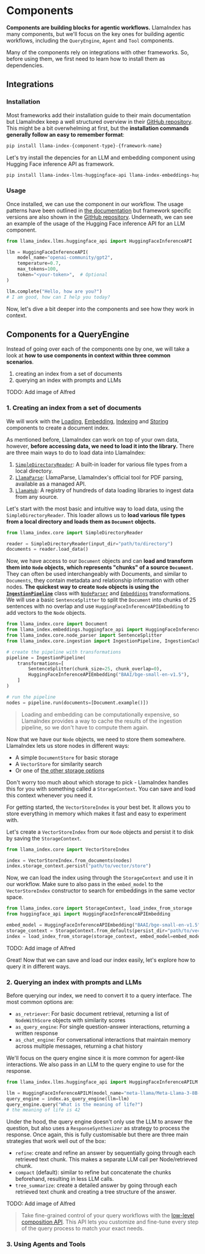 # Components

**Components are building blocks for agentic workflows.** LlamaIndex has many components, but we'll focus on the key ones for building agentic workflows, including the `QueryEngine`, `Agent` and `Tool` components.

Many of the components rely on integrations with other frameworks. So, before using them, we first need to learn how to install them as dependencies.

## Integrations

### Installation

Most frameworks add their installation guide to their main documentation but LlamaIndex keep a well structured overview in their [GitHub repository](https://github.com/run-llama/llama_index/tree/main/llama-index-integrations).
This might be a bit overwhelming at first, but the **installation commands generally follow an easy to remember format**:

```bash
pip install llama-index-{component-type}-{framework-name}
```

Let's try install the depencies for an LLM and embedding component using Hugging Face inference API as framework.

```bash
pip install llama-index-llms-huggingface-api llama-index-embeddings-huggingface-api
```

### Usage

Once installed, we can use the component in our workflow. The usage patterns have been outlined in [the documentation](https://docs.llamaindex.ai/en/stable/module_guides/) but framework specific versions are also shown in the [GitHub repository](https://github.com/run-llama/llama_index/tree/main/llama-index-integrations).
Underneath, we can see an example of the usage of the Hugging Face inference API for an LLM component.

```python
from llama_index.llms.huggingface_api import HuggingFaceInferenceAPI

llm = HuggingFaceInferenceAPI(
    model_name="openai-community/gpt2",
    temperature=0.7,
    max_tokens=100,
    token="<your-token>",  # Optional
)

llm.complete("Hello, how are you?")
# I am good, how can I help you today?
```

Now, let's dive a bit deeper into the components and see how they work in context.

## Components for a QueryEngine

Instead of going over each of the components one by one, we will take a look at **how to use components in context within three common scenarios**.

1. creating an index from a set of documents
2. querying an index with prompts and LLMs

TODO: Add image of Alfred

### 1. Creating an index from a set of documents

We will work with the [Loading](https://docs.llamaindex.ai/en/stable/module_guides/loading/), [Embedding](https://docs.llamaindex.ai/en/stable/module_guides/embedding/), [Indexing](https://docs.llamaindex.ai/en/stable/module_guides/indexing/) and [Storing](https://docs.llamaindex.ai/en/stable/module_guides/storing/) components to create a document index.

As mentioned before, LlamaIndex can work on top of your own data, however, **before accessing data, we need to load it into the library.**
There are three main ways to do to load data into LlamaIndex:

1. [`SimpleDirectoryReader`](https://docs.llamaindex.ai/en/stable/module_guides/loading/simpledirectoryreader/): A built-in loader for various file types from a local directory.
2. [`LlamaParse`](https://docs.llamaindex.ai/en/stable/module_guides/loading/connector/llama_parse/): LlamaParse, LlamaIndex's official tool for PDF parsing, available as a managed API.
3. [`LlamaHub`](https://docs.llamaindex.ai/en/stable/module_guides/loading/connector/): A registry of hundreds of data loading libraries to ingest data from any source.

Let's start with the most basic and intuitive way to load data, using the `SimpleDirectoryReader`. This loader allows us to **load various file types from a local directory and loads them as `Document` objects.**

```python
from llama_index.core import SimpleDirectoryReader

reader = SimpleDirectoryReader(input_dir="path/to/directory")
documents = reader.load_data()
```

Now, we have access to our `Document` objects and can **load and transform them into `Node` objects, which represents "chunks" of a source `Document`.**  They can often be used interchangeably with Documents, and similar to `Documents`, they contain metadata and relationship information with other nodes.
**The quickest way to create `Node` objects is using the [`IngestionPipeline`](https://docs.llamaindex.ai/en/stable/module_guides/loading/ingestion_pipeline/)** class with [`NodeParser`](https://docs.llamaindex.ai/en/stable/module_guides/loading/node_parsers/modules/) and [`Embeddings`](https://docs.llamaindex.ai/en/stable/module_guides/models/embeddings/) transformations.
We will use a basic `SentenceSplitter` to split the `Document` into chunks of 25 sentences with no overlap and use `HuggingFaceInferenceAPIEmbedding` to add vectors to the `Node` objects.

```python
from llama_index.core import Document
from llama_index.embeddings.huggingface_api import HuggingFaceInferenceAPIEmbedding
from llama_index.core.node_parser import SentenceSplitter
from llama_index.core.ingestion import IngestionPipeline, IngestionCache

# create the pipeline with transformations
pipeline = IngestionPipeline(
    transformations=[
        SentenceSplitter(chunk_size=25, chunk_overlap=0),
        HuggingFaceInferenceAPIEmbedding("BAAI/bge-small-en-v1.5"),
    ]
)

# run the pipeline
nodes = pipeline.run(documents=[Document.example()])
```

> Loading and embedding can be computationally expensive, so LlamaIndex provides a way to cache the results of the ingestion pipeline, so we don't have to compute them again.

Now that we have our `Node` objects, we need to store them somewhere. LlamaIndex lets us store nodes in different ways:

- A simple `DocumentStore` for basic storage
- A `VectorStore` for similarity search
- Or one of [the other storage options](https://docs.llamaindex.ai/en/stable/module_guides/storing/)

Don't worry too much about which storage to pick - LlamaIndex handles this for you with something called a `StorageContext`. You can save and load this context whenever you need it.

For getting started, the `VectorStoreIndex` is your best bet. It allows you to store everything in memory which makes it fast and easy to experiment with.

Let's create a `VectorStoreIndex` from our `Node` objects and persist it to disk by saving the `StorageContext`.

```python
from llama_index.core import VectorStoreIndex

index = VectorStoreIndex.from_documents(nodes)
index.storage_context.persist("path/to/vector/store")
```

Now, we can load the index using through the `StorageContext` and use it in our workflow. Make sure to also pass in the `embed_model` to the `VectorStoreIndex` constructor to search for embeddings in the same vector space.

```python
from llama_index.core import StorageContext, load_index_from_storage
from huggingface_api import HuggingFaceInferenceAPIEmbedding

embed_model = HuggingFaceInferenceAPIEmbedding("BAAI/bge-small-en-v1.5")
storage_context = StorageContext.from_defaults(persist_dir="path/to/vector/store")
index = load_index_from_storage(storage_context, embed_model=embed_model)
```

TODO: Add image of Alfred

Great! Now that we can save and load our index easily, let's explore how to query it in different ways.

### 2. Querying an index with prompts and LLMs

Before querying our index, we need to convert it to a query interface. The most common options are:

- `as_retriever`: For basic document retrieval, returning a list of `NodeWithScore` objects with similarity scores
- `as_query_engine`: For single question-answer interactions, returning a written response
- `as_chat_engine`: For conversational interactions that maintain memory across multiple messages, returning a chat history

We'll focus on the query engine since it is more common for agent-like interactions.
We also pass in an LLM to the query engine to use for the response.

```python
from llama_index.llms.huggingface_api import HuggingFaceInferenceAPILM

llm = HuggingFaceInferenceAPILM(model_name="meta-llama/Meta-Llama-3-8B-Instruct")
query_engine = index.as_query_engine(llm=llm)
query_engine.query("What is the meaning of life?")
# the meaning of life is 42
```

Under the hood, the query engine doesn't only use the LLM to answer the question, but also uses a `ResponseSynthesizer` as strategy to process the response.
Once again, this is fully customisable but there are three main strategies that work well out of the box:

- `refine`: create and refine an answer by sequentially going through each retrieved text chunk. This makes a separate LLM call per Node/retrieved chunk.
- `compact` (default): similar to refine but concatenate the chunks beforehand, resulting in less LLM calls.
- `tree_summarize`: create a detailed answer by going through each retrieved text chunk and creating a tree structure of the answer.

TODO: Add image of Alfred

> Take fine-grained control of your query workflows with the [low-level composition API](https://docs.llamaindex.ai/en/stable/module_guides/deploying/query_engine/usage_pattern/#low-level-composition-api). This API lets you customize and fine-tune every step of the query process to match your exact needs.


### 3. Using Agents and Tools


